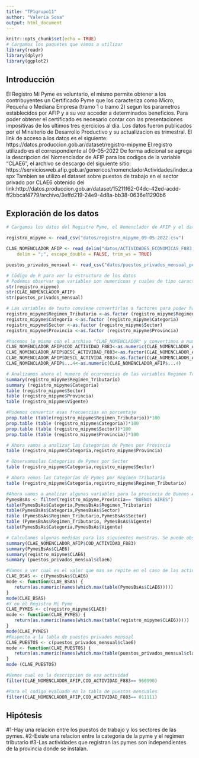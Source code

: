 ```yaml
---
title: "TP1grupo11"
author: "Valeria Sosa"
output: html_document
---
```


```r
knitr::opts_chunk$set(echo = TRUE)
# Cargamos los paquetes que vamos a utilizar
library(readr)
library(dplyr)
library(ggplot2)
```

## Introducción
El Registro Mi Pyme es voluntario, el mismo permite obtener a los contribuyentes un Certificado Pyme que los caracteriza como Micro, Pequeña o Mediana Empresa (tramo 1 o tramo 2) segun los parametros establecidos por AFIP y a su vez acceder a determinados beneficios. Para poder obtener el certificado es necesario contar con las presentaciones impositivas de los ultimos tres ejercicios al dia.
Los datos fueron publicados por el Minsiterio de Desarrollo Productivo y su actualizacion es trimestral. El link de acceso a los datos es el siguiente: https://datos.produccion.gob.ar/dataset/registro-mipyme
El registro utilizado es el correspondiente al 09-05-2022
De forma adicional se agrega la descripcion del Nomenclador de AFIP para los codigos de la variable "CLAE6", el archivo se descargo del siguiente sitio:
https://serviciosweb.afip.gob.ar/genericos/nomencladorActividades/index.aspx
Tambien se utilizo el dataset sobre puestos de trabajo en el sector privado por CLAE6 obtenido del link:http://datos.produccion.gob.ar/dataset/15211f62-04dc-42ed-acdd-ff2bbcaf4779/archivo/3effd219-24e9-4d8a-bb38-0636e11290b6

## Exploración de los datos
```r
# Cargamos los datos del Registro Pyme, el Nomenclador de AFIP y el dataset de puestos de trabajo

registro_mipyme <- read_csv("datos/registro_mipyme_09-05-2022.csv")
```
```r
CLAE_NOMENCLADOR_AFIP <- read_delim("datos/ACTIVIDADES_ECONOMICAS_F883.txt", 
    delim = ";", escape_double = FALSE, trim_ws = TRUE)

```
```r
puestos_privados_mensual <- read_csv("datos/puestos_privados_mensual_por_clae6.csv")
```
```r
# Cödigo de R para ver la estructura de los datos
# Podemos observar que variables son numericoas y cuales de tipo caracter, fecha u otras.
str(registro_mipyme)
str(CLAE_NOMENCLADOR_AFIP)
str(puestos_privados_mensual)
```
```r
# Las variables de texto conviene convertirlas a factores para poder hacer un analisis de las mismas.
registro_mipyme$Regimen_Tributario <-as.factor (registro_mipyme$Regimen_Tributario)
registro_mipyme$Categoria <-as.factor (registro_mipyme$Categoria)
registro_mipyme$Sector <-as.factor (registro_mipyme$Sector)
registro_mipyme$Provincia <-as.factor (registro_mipyme$Provincia)
```

```r
#hacemos lo mismo con el archivo "CLAE_NOMENCLADOR" y convertimos a numero el Codigo de Actividad y ...4
CLAE_NOMENCLADOR_AFIP$COD_ACTIVIDAD_F883<-as.numeric(CLAE_NOMENCLADOR_AFIP$COD_ACTIVIDAD_F883)
CLAE_NOMENCLADOR_AFIP$DESC_ACTIVIDAD_F883<-as.factor(CLAE_NOMENCLADOR_AFIP$DESC_ACTIVIDAD_F883)
CLAE_NOMENCLADOR_AFIP$DESCL_ACTIVIDA_F883<-as.factor(CLAE_NOMENCLADOR_AFIP$DESCL_ACTIVIDA_F883)
CLAE_NOMENCLADOR_AFIP$...4<-as.numeric(CLAE_NOMENCLADOR_AFIP$...4)
```

```r
# Analizamos ahora el numero de ocurrencias de las variables Regimen Tributario, Categoria, Sector, Provincia y certificado vigente, podemos utilizar la funcion table o summary.
summary(registro_mipyme$Regimen_Tributario)
summary (registro_mipyme$Categoria)
table (registro_mipyme$Sector)
table (registro_mipyme$Provincia)
table (registro_mipyme$Vigente)
```
```r
#Podemos convertir esas frecuencias en porcentaje
prop.table (table(registro_mipyme$Regimen_Tributario))*100
prop.table (table (registro_mipyme$Categoria))*100
prop.table (table (registro_mipyme$Sector))*100
prop.table (table (registro_mipyme$Provincia))*100

```
```r
# Ahora vamos a analizar las Categorias de Pymes por Provincia
table (registro_mipyme$Categoria,registro_mipyme$Provincia)
```

```r
# Observamoslas Categorias de Pymes por Sector
table (registro_mipyme$Categoria,registro_mipyme$Sector)
```
```r
# Ahora vemos las Categorias de Pymes por Regimen Tributario
table (registro_mipyme$Categoria,registro_mipyme$Regimen_Tributario)
```
```r
#Ahora vamos a analizar algunas variables para la provincia de Buenos Aires
PymesBsAs <- filter(registro_mipyme,Provincia== "BUENOS AIRES")
table(PymesBsAs$Categoria,PymesBsAs$Regimen_Tributario)
table(PymesBsAs$Categoria,PymesBsAs$Sector)
table (PymesBsAs$Regimen_Tributario,PymesBsAs$Sector)
table (PymesBsAs$Regimen_Tributario, PymesBsAs$Vigente)
table(PymesBsAs$Categoria,PymesBsAs$Vigente)
```

```r
# Calculamos algunas medidas para las siguientes muestras. Se puede observar que en el caso del nomenclador la muestra no esta sesgada, en cambio el Registro Mi Pyme y el analisis para Bs As se encuentra sesgada a la derecha, es decir que las actividades se concentran hacia los codigos de la derecha.
summary(CLAE_NOMENCLADOR_AFIP$COD_ACTIVIDAD_F883)
summary(PymesBsAs$CLAE6)
summary(registro_mipyme$CLAE6)
summary (puestos_privados_mensual$clae6)
```
```r
#Vamos a ver cual es el valor que mas se repite en el caso de las actividades en Buenos Aires
CLAE_BSAS <- c(PymesBsAs$CLAE6)
mode <- function(CLAE_BSAS) {
   return(as.numeric(names(which.max(table(PymesBsAs$CLAE6)))))
}
mode(CLAE_BSAS)
#Y en el Registro Mi Pyme
CLAE_PYMES <- c(registro_mipyme$CLAE6)
mode <- function(CLAE_PYMES) {
   return(as.numeric(names(which.max(table(registro_mipyme$CLAE6)))))
}
mode(CLAE_PYMES)
#Respecto a la tabla de puestos privados mensual
CLAE_PUESTOS <- c(puestos_privados_mensual$clae6)
mode <- function(CLAE_PUESTOS) {
   return(as.numeric(names(which.max(table(puestos_privados_mensual$clae6)))))
}
mode (CLAE_PUESTOS)
```
```r
#Vemos cual es la descripcion de esa actividad
filter(CLAE_NOMENCLADOR_AFIP,COD_ACTIVIDAD_F883== 960990)
```
```r
#Para el codigo evaluado en la tabla de puestos mensuales
filter(CLAE_NOMENCLADOR_AFIP,COD_ACTIVIDAD_F883== 011111)
```
## Hipótesis
#1-Hay una relacion entre los puestos de trabajo y los sectores de las pymes.
#2-Existe una relacion entre la categoria de la pyme y el regimen tributario
#3-Las actividades que registran las pymes son independientes de la provincia donde se instalan.

